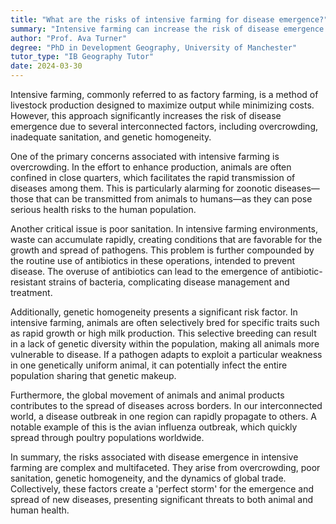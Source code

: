 ```yaml
---
title: "What are the risks of intensive farming for disease emergence?"
summary: "Intensive farming can increase the risk of disease emergence due to overcrowding, poor sanitation, and genetic homogeneity."
author: "Prof. Ava Turner"
degree: "PhD in Development Geography, University of Manchester"
tutor_type: "IB Geography Tutor"
date: 2024-03-30
---
```


Intensive farming, commonly referred to as factory farming, is a method of livestock production designed to maximize output while minimizing costs. However, this approach significantly increases the risk of disease emergence due to several interconnected factors, including overcrowding, inadequate sanitation, and genetic homogeneity.

One of the primary concerns associated with intensive farming is overcrowding. In the effort to enhance production, animals are often confined in close quarters, which facilitates the rapid transmission of diseases among them. This is particularly alarming for zoonotic diseases—those that can be transmitted from animals to humans—as they can pose serious health risks to the human population.

Another critical issue is poor sanitation. In intensive farming environments, waste can accumulate rapidly, creating conditions that are favorable for the growth and spread of pathogens. This problem is further compounded by the routine use of antibiotics in these operations, intended to prevent disease. The overuse of antibiotics can lead to the emergence of antibiotic-resistant strains of bacteria, complicating disease management and treatment.

Additionally, genetic homogeneity presents a significant risk factor. In intensive farming, animals are often selectively bred for specific traits such as rapid growth or high milk production. This selective breeding can result in a lack of genetic diversity within the population, making all animals more vulnerable to disease. If a pathogen adapts to exploit a particular weakness in one genetically uniform animal, it can potentially infect the entire population sharing that genetic makeup.

Furthermore, the global movement of animals and animal products contributes to the spread of diseases across borders. In our interconnected world, a disease outbreak in one region can rapidly propagate to others. A notable example of this is the avian influenza outbreak, which quickly spread through poultry populations worldwide.

In summary, the risks associated with disease emergence in intensive farming are complex and multifaceted. They arise from overcrowding, poor sanitation, genetic homogeneity, and the dynamics of global trade. Collectively, these factors create a 'perfect storm' for the emergence and spread of new diseases, presenting significant threats to both animal and human health.
    